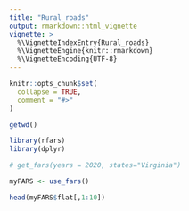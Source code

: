 ```yaml
---
title: "Rural_roads"
output: rmarkdown::html_vignette
vignette: >
  %\VignetteIndexEntry{Rural_roads}
  %\VignetteEngine{knitr::rmarkdown}
  %\VignetteEncoding{UTF-8}
---
```


```r
knitr::opts_chunk$set(
  collapse = TRUE,
  comment = "#>"
)

getwd()
```

```r
library(rfars)
library(dplyr)
```

```r
# get_fars(years = 2020, states="Virginia")

myFARS <- use_fars()

head(myFARS$flat[,1:10])
```

